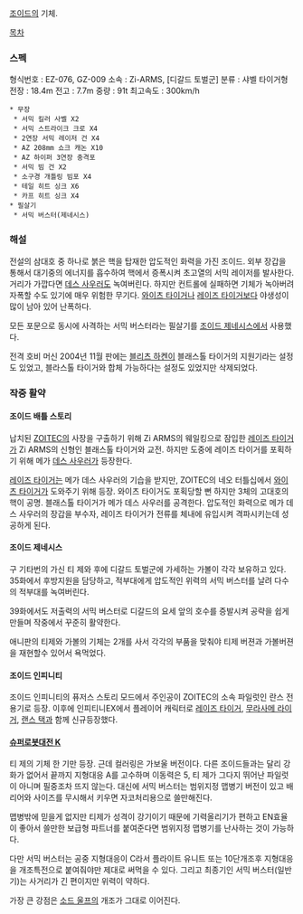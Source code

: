 [[조이드]]의 기체.

[[목차]]

=== 스펙 ===
형식번호 : EZ-076, GZ-009
소속 : Zi-ARMS, [디갈드 토벌군]
분류 : 샤벨 타이거형
전장 : 18.4m
전고 : 7.7m
중량 : 91t
최고속도 : 300km/h
 * 무장
  * 서믹 킬러 사벨 X2
  * 서믹 스트라이크 크로 X4
  * 2연장 서믹 레이저 건 X4
  * AZ 208mm 쇼크 캐논 X10
  * AZ 하이퍼 3연장 충격포
  * 서믹 빔 건 X2
  * 소구경 개틀링 빔포 X4
  * 테일 히트 싱크 X6
  * 카프 히트 싱크 X4
 * 필살기
  * 서믹 버스터(제네시스)
=== 해설 ===
전설의 삼대호 중 하나로 붉은 핵을 탑재한 압도적인 화력을 가진 조이드. 외부 장갑을 통해서 대기중의 에너지를 흡수하여 핵에서 증폭시켜 초고열의 서믹 레이저를 발사한다. 거리가 가깝다면 [[데스 사우러]]도 녹여버린다. 하지만 컨트롤에 실패하면 기체가 녹아버려 자폭할 수도 있기에 매우 위험한 무기다. [[와이츠 타이거]]나 [[레이즈 타이거]]보다 야생성이 많이 남아 있어 난폭하다.

모든 포문으로 동시에 사격하는 서믹 버스터라는 필살기를 [[조이드 제네시스]]에서 사용했다. 

전격 호비 머신 2004년 11월 판에는 [[블리츠 하켄]]이 블래스톨 타이거의 지원기라는 설정도 있었고, 블라스톨 타이거와 합체 가능하다는 설정도 있었지만 삭제되었다.

=== 작중 활약 ===
==== 조이드 배틀 스토리 ====
납치된 [[ZOITEC]]의 사장을 구출하기 위해 Zi ARMS의 웨일킹으로 잠입한 [[레이즈 타이거]]가 Zi ARMS의 신형인 블래스톨 타이거와 교전. 하지만 도중에 레이즈 타이거를 포획하기 위해 메가 [[데스 사우러]]가 등장한다. 

[[레이즈 타이거]]는 메가 데스 사우러의 기습을 받지만, ZOITEC의 네오 터틀십에서 [[와이츠 타이거]]가 도와주기 위해 등장. 와이츠 타이거도 포획당할 뻔 하지만 3체의 고대호의 핵이 공명. 블래스톨 타이거가 메가 데스 사우러를 공격한다. 압도적인 화력으로 메가 데스 사우러의 장갑을 부수자, 레이즈 타이거가 전류를 체내에 유입시켜 격파시키는데 성공하게 된다.

==== 조이드 제네시스 ====
구 기타번의 가신 티 제와 후에 디갈드 토벌군에 가세하는 가볼이 각각 보유하고 있다. 35화에서 후방지원을 담당하고, 적부대에게 압도적인 위력의 서믹 버스터를 날려 다수의 적부대를 녹여버린다. 

39화에서도 저출력의 서믹 버스터로 디갈드의 요세 앞의 호수를 증발시켜 공략을 쉽게 만들며 작중에서 꾸준히 활약한다. 

애니판의 티제와 가볼의 기체는 2개를 사서 각각의 부품을 맞춰야 티제 버젼과 가볼버젼을 재현할수 있어서 욕먹었다. 

==== 조이드 인피니티 ====
조이드 인피니티의 퓨저스 스토리 모드에서 주인공이 ZOITEC의 소속 파일럿인 란스 전용기로 등장. 이후에 인피티니EX에서 플레이어 캐릭터로 [[레이즈 타이거]], [[무라사메 라이거]], [[랜스 택]]과 함께 신규등장했다.

==== [[슈퍼로봇대전 K]] ====
티 제의 기체 한 기만 등장. 근데 컬러링은 가보울 버전이다. 다른 조이드들과는 달리 강화가 없어서 끝까지 지형대응 A를 고수하며 이동력은 5, 티 제가 그다지 뛰어난 파일럿이 아니며 필중조차 뜨지 않는다. 대신에 서믹 버스터는 범위지정 맵병기 버전이 있고 배리어와 사이즈를 무시해서 키우면 자코처리용으로 쓸만해진다. 

맵병밖에 믿을게 없지만 티제가 성격이 강기이기 때문에 기력올리기가 편하고 EN효율이 좋아서 쓸만한 보급형 파트너를 붙여준다면 범위지정 맵병기를 난사하는 것이 가능하다. 

다만 서믹 버스터는 공중 지형대응이 C라서 플라이트 유니트 또는 10단개조후 지형대응을 개조특전으로 붙여줘야만 제대로 써먹을 수 있다. 그리고 최종기인 서믹 버스터(일반기)는 사거리가 긴 편이지만 위력이 약하다.

가장 큰 강점은 [[소드 울프]]의 개조가 그대로 이어진다.
